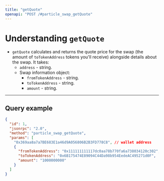 ```yaml
---
title: "getQuote"
openapi: "POST /#particle_swap_getQuote"
---
```

# Understanding `getQuote`

- `getQuote` calculates and returns the quote price for the swap (the amount of `toTokenAddress` tokens you'll receive) alongside details about the swap. It takes:
  - `address` - string.
  - Swap information object:
    - `fromTokenAddress` - string.
    - `toTokenAddress` - string.
    - `amount` - string.

***

## Query example

```json JSON
{
  "id": 1,
  "jsonrpc": "2.0",
  "method": "particle_swap_getQuote",
  "params": [
    "0x369aa8a7a7BE683E1a46d9A056806B2B3FD778C8", // wallet address
    {
      "fromTokenAddress": "0x111111111117dc0aa78b770fa6a738034120c302",
      "toTokenAddress": "0x6B175474E89094C44Da98b954EedeAC495271d0F",
      "amount": "1000000000"
    }
  ]
}
```